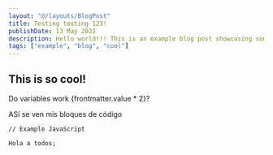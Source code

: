 ```yaml
---
layout: "@/layouts/BlogPost"
title: Testing testing 123!
publishDate: 13 May 2022
description: Hello world!!! This is an example blog post showcasing some of the cool stuff Astro Cactus theme can do.
tags: ["example", "blog", "cool"]
---
```



## This is so cool!

Do variables work {frontmatter.value * 2}?

ASí se ven mis bloques de código
```
// Example JavaScript

Hola a todos;

```
